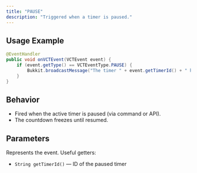 ```yaml
---
title: "PAUSE"
description: "Triggered when a timer is paused."
---
```


## Usage Example

```java
@EventHandler
public void onVCTEvent(VCTEvent event) {
    if (event.getType() == VCTEventType.PAUSE) {
        Bukkit.broadcastMessage("The timer " + event.getTimerId() + " has been paused!");
    }
}
```

## Behavior

* Fired when the active timer is paused (via command or API).
* The countdown freezes until resumed.

## Parameters

<ResponseField name="event" type="VCTEvent">
  Represents the event. Useful getters:  

* `String getTimerId()` — ID of the paused timer

</ResponseField>